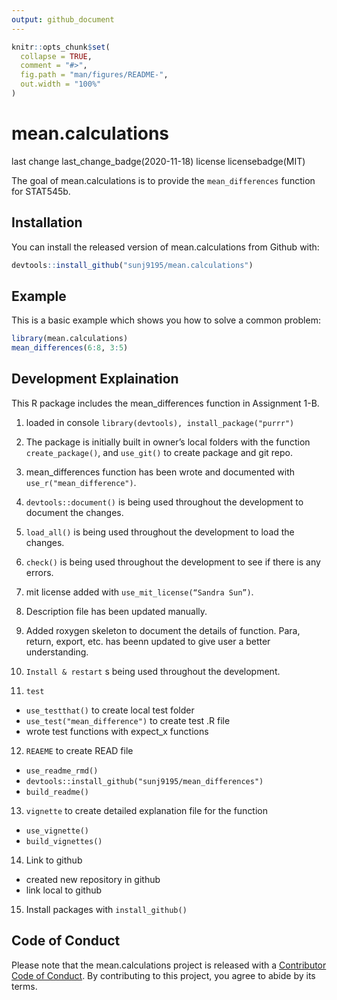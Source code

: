 ```yaml
---
output: github_document
---
```


<!-- README.md is generated from README.Rmd. Please edit that file -->

```r
knitr::opts_chunk$set(
  collapse = TRUE,
  comment = "#>",
  fig.path = "man/figures/README-",
  out.width = "100%"
)
```

# mean.calculations

<!-- badges: start -->
last change last_change_badge(2020-11-18)
license licensebadge(MIT)
<!-- badges: end -->

The goal of mean.calculations is to provide the `mean_differences` function for STAT545b.

## Installation

You can install the released version of mean.calculations from Github with:

``` r
devtools::install_github("sunj9195/mean.calculations")
```

## Example

This is a basic example which shows you how to solve a common problem:

```r
library(mean.calculations)
mean_differences(6:8, 3:5)
```

## Development Explaination

This R package includes the mean_differences function in Assignment 1-B. 

1. loaded in console
```library(devtools), install_package("purrr")```

2. The package is initially built in owner's local folders with the function ```create_package()```, and ```use_git()``` to create package and git repo. 

3. mean_differences function has been wrote and documented with ```use_r("mean_difference")```. 

4. ```devtools::document()``` is being used throughout the development to document the changes. 

5. ```load_all()``` is being used throughout the development to load the changes. 

6. ```check()``` is being used throughout the development to see if there is any errors. 

7. mit license added with ```use_mit_license(“Sandra Sun”)```. 

8. Description file has been updated manually. 

9. Added roxygen skeleton to document the details of function. Para, return, export, etc. has beenn updated to give user a better understanding. 

10. ```Install & restart``` s being used throughout the development.

11. ```test```
  * ```use_testthat()``` to create local test folder
  * ```use_test("mean_difference")``` to create test .R file
  * wrote test functions with expect_x functions
12. ```REAEME``` to create READ file
  * ```use_readme_rmd()```
  * ```devtools::install_github("sunj9195/mean_differences")```
  * ```build_readme()```
13. ```vignette``` to create detailed explanation file for the function
  * ```use_vignette()```
  * ```build_vignettes()```
14. Link to github
  * created new repository in github
  * link local to github
15. Install packages with ```install_github()```

## Code of Conduct
  
Please note that the mean.calculations project is released with a [Contributor Code of Conduct](https://contributor-covenant.org/version/2/0/CODE_OF_CONDUCT.html). By contributing to this project, you agree to abide by its terms.










